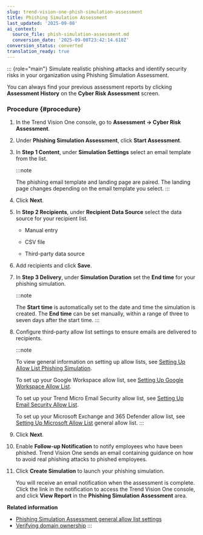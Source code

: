 ```yaml
---
slug: trend-vision-one-phish-simulation-assessment
title: Phishing Simulation Assessment
last_updated: '2025-09-08'
ai_context:
  source_file: phish-simulation-assessment.md
  conversion_date: '2025-09-08T23:42:14.618Z'
conversion_status: converted
translation_ready: true
---
```


::: {role="main"}
Simulate realistic phishing attacks and identify security risks in your organization using Phishing Simulation Assessment.

You can always find your previous assessment reports by clicking **Assessment History** on the **Cyber Risk Assessment** screen.

### Procedure {#procedure}

1.  In the Trend Vision One console, go to **Assessment → Cyber Risk Assessment**.

2.  Under **Phishing Simulation Assessment**, click **Start Assessment**.

3.  In **Step 1 Content**, under **Simulation Settings** select an email template from the list.

    :::note

    The phishing email template and landing page are paired. The landing page changes depending on the email template you select.
    :::

4.  Click **Next**.

5.  In **Step 2 Recipients**, under **Recipient Data Source** select the data source for your recipient list.

    - Manual entry

    - CSV file

    - Third-party data source

6.  Add recipients and click **Save**.

7.  In **Step 3 Delivery**, under **Simulation Duration** set the **End time** for your phishing simulation.

    :::note

    The **Start time** is automatically set to the date and time the simulation is created. The **End time** can be set manually, within a range of three to seven days after the start time.
    :::

8.  Configure third-party allow list settings to ensure emails are delivered to recipients.

    :::note

    To view general information on setting up allow lists, see [Setting Up Allow List Phishing Simulation](https://docs.trendmicro.com/en-us/enterprise/trend-micro-xdr-help/SettingUpAllowListPhishingSimulation).

    To set up your Google Workspace allow list, see [Setting Up Google Workspace Allow List](https://docs.trendmicro.com/en-us/enterprise/trend-micro-xdr-help/SettingUpGoogleWorkspaceAllowListPhishingSimulation).

    To set up your Trend Micro Email Security allow list, see [Setting Up Email Security Allow List](https://docs.trendmicro.com/en-us/enterprise/trend-micro-xdr-help/SettingUpEmailSecurityAllowListPhishingSimulation).

    To set up your Microsoft Exchange and 365 Defender allow list, see [Setting Up Microsoft Allow List](https://docs.trendmicro.com/en-us/enterprise/trend-micro-xdr-help/SettingUpMicrosoftAllowListPhishingSimulation) general allow list.
    :::

9.  Click **Next**.

10. Enable **Follow-up Notification** to notify employees who have been phished. Trend Vision One sends an email containing guidance on how to avoid real phishing attacks to phished employees.

11. Click **Create Simulation** to launch your phishing simulation.

    You will receive an email notification when the assessment is complete. Click the link in the notification to access the Trend Vision One console, and click **View Report** in the **Phishing Simulation Assessment** area.

**Related information**

- [Phishing Simulation Assessment general allow list settings](phishing-sim-general-allow-list.md "View the settings for your configured third-party allow list on the Settings screen.")
- [Verifying domain ownership](verifying-domain-ownership.md "Verify your email domain to allow Phishing Simulation Assessment to send phishing simulation emails to more than five recipients.")
:::
